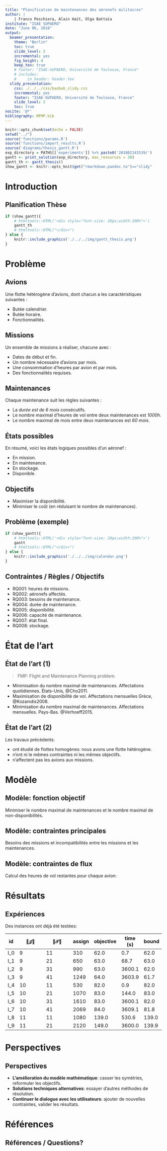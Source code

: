 ```yaml
---
title: "Planification de maintenances des aéronefs militaires"
author: |
    | Franco Peschiera, Alain Haït, Olga Battaïa
institute: "ISAE SUPAERO"
date: "June 06, 2018"
output: 
  beamer_presentation:
    theme: "Berlin"
    toc: true
    slide_level: 2
    incremental: yes
    fig_height: 4
    keep_tex: true
    # footer: "ISAE-SUPAERO, Université de Toulouse, France"
    # includes:
    #     in_header: header.tex
  slidy_presentation:
    css: ./../../css/baobab_slidy.css
    incremental: yes
    footer: "ISAE-SUPAERO, Université de Toulouse, France"
    slide_level: 2
    toc: true
nocite: '@*'
bibliography: MFMP.bib
---
```


```r
knitr::opts_chunk$set(echo = FALSE)
setwd("../")
source('functions/params.R')
source('functions/import_results.R')
source('diagrams/thesis_gantt.R')
exp_directory = PATHS[['experiments']] %>% paste0('201802141539/')
gantt <- print_solution(exp_directory, max_resources = 30)
gantt_th <- gantt_thesis()
show_gantt <- knitr::opts_knit$get("rmarkdown.pandoc.to")=="slidy"
```

# Introduction

## Planification Thèse
<!-- |Phase  | Libellé                        | Mois     | -->
<!-- |-------|--------| --------| -->
<!-- |1      | État de l’art FMP              | 1 – 8    | -->
<!-- |       | Travaux antérieurs             | 1 – 8    | -->
<!-- |2      | Nouveaux modèles mathématiques | 9 – 16   | -->
<!-- |3      | Incertitude                    | 17 – 24  | -->
<!-- |4      | Cas d’étude Armée de l’Air     | 25 – 30  | -->
<!-- |5      | Prototype logiciel             | 25 – 30  | -->
<!-- |6      | Mémoire de thèse               | 31 – 36  | -->

```r

if (show_gantt){
    # htmltools::HTML('<div style="font-size: 20px;width:100%">')
    gantt_th
    # htmltools::HTML("</div>")
} else {
    knitr::include_graphics('./../../img/gantt_thesis.png')
}

```

# Problème

## Avions

Une flotte hétérogène d'avions, dont chacun a les caractéristiques suivantes :

* Butée calendrier.
* Butée horaire.
* Fonctionnalités.

## Missions

Un ensemble de missions à réaliser, chacune avec :

* Dates de début et fin.
* Un nombre nécessaire d'avions par mois.
* Une consommation d'heures par avion et par mois.
* Des fonctionnalités requises.

## Maintenances

Chaque maintenance suit les règles suivantes :

* La *durée est de 6 mois* consécutifs.
* Le nombre maximal d'heures de vol entre deux maintenances est *1000h*.
* Le nombre maximal de mois entre deux maintenances est *60 mois*.

## États possibles

En résumé, voici les états logiques possibles d'un aéronef :

- En mission.
- En maintenance.
- En stockage.
- Disponible.

## Objectifs

* Maximiser la disponibilité.
* Minimiser le coût (en réduisant le nombre de maintenances).

## Problème (exemple)


```r

if (show_gantt){
    # htmltools::HTML('<div style="font-size: 20px;width:100%">')
    gantt
    # htmltools::HTML("</div>")
} else {
    knitr::include_graphics('./../../img/calendar.png')
}

```

## Contraintes /  Règles / Objectifs

* RQ001: heures de missions.
* RQ002: aéronefs affectés.
* RQ003: besoins de maintenance.
* RQ004: durée de maintenance.
* RQ005: disponibilité.
* RQ006: capacité de maintenance.
* RQ007: état final.
* RQ008: stockage.

# État de l'art

## État de l'art (1)

> FMP: Flight and Maintenance Planning problem.

* Minimisation du nombre maximal de maintenances. Affectations quotidiennes. États-Unis, @Cho2011.
* Maximisation de disponibilité de vol. Affectations mensuelles Grèce, @Kozanidis2008.
* Minimisation du nombre maximal de maintenances. Affectations mensuelles. Pays-Bas. @Verhoeff2015.

## État de l'art (2)

Les travaux précédents:

* ont étudié de flottes homogènes: nous avons une flotte hétérogène.
* n'ont ni le mêmes contraintes ni les mêmes objectifs.
* n'affectent pas les avions aux missions.

# Modèle
## Modèle: fonction objectif

<div class="incremental">

\begin{align}
    & \text{Min}\; W_1 m_{max} + W_2 u_{max}
\end{align}

\pause

Minimiser le nombre maximal de maintenances et le nombre maximal de non-disponibilités.

\begin{align}
    &\sum_{t' \in \mathcal{T}^{s}_t} \sum_{i \in \mathcal{I}} m_{it'} + N_t \leq m_{max}
    &t \in \mathcal{T} \\
    &\sum_{t' \in \mathcal{T}^{s}_t} \sum_{i \in \mathcal{I}} m_{it'} + N_t + D_t\leq u_{max}
    &t \in \mathcal{T}
\end{align}

</div>

## Modèle: contraintes principales

Besoins des missions et incompatibilités entre les missions et les maintenances.

\begin{align}
&\sum_{i \in \mathcal{I}_j} a_{jti} = R_j
&j \in \mathcal{J}, t \in \mathcal{T}_j\\
&\sum_{t' \in \mathcal{T}^{s}_t} m_{it'} + \sum_{j \in \mathcal{J}_t \cap \mathcal{O}_i} a_{jti} \leq 1
& t \in \mathcal{T}, i \in \mathcal{I}
\end{align}

## Modèle: contraintes de flux

Calcul des heures de vol restantes pour chaque avion:

\begin{align}
& rut_{it} \leq rut_{it-1} + H m_{it} - \sum_{j \in \mathcal{J}_t \cap \mathcal{O}_i} a_{jti} H_j & t =1, ..., \mathcal{T}, i \in \mathcal{I}\\
& rut_{i0} = Rut^{Init}_i
        & i \in \mathcal{I}\\
& rut_{it} \geq H m_{it}
        & t \in \mathcal{T}, i \in \mathcal{I}\\
& rut_{it} \in [0,H]
        & t \in \mathcal{T}, i \in \mathcal{I} \\
& \sum_{i \in \mathcal{I}} rut_{it} \geq Rut^{Init}_{sum}
        & t = |\mathcal{T}|
\end{align}

# Résultats

## Expériences

Des instances ont déjà été testées:

| id | $\|\mathcal{J}\|$ |$\|\mathcal{T}\|$ |  assign |  objective  |  time (s) |   bound |
|-----|------------------|------------------|---------| ------------| -----------| --------|
| I_0 |                9 |               11 |     310 |        62.0 |        0.7 |    62.0 |
| I_1 |                9 |               21 |     650 |        63.0 |       68.7 |    63.0 |
| I_2 |                9 |               31 |     990 |        63.0 |     3600.1 |    62.0 |
| I_3 |                9 |               41 |    1249 |        64.0 |     3603.9 |    61.7 |
| I_4 |               10 |               11 |     530 |        82.0 |        0.9 |    82.0 |
| I_5 |               10 |               21 |    1070 |        83.0 |      144.0 |    83.0 |
| I_6 |               10 |               31 |    1610 |        83.0 |     3600.1 |    82.0 |
| I_7 |               10 |               41 |    2069 |        84.0 |     3609.1 |    81.8 |
| I_8 |               11 |               11 |    1080 |       139.0 |      530.6 |   139.0 |
| I_9 |               11 |               21 |    2120 |       149.0 |     3600.0 |   139.9 |

# Perspectives
## Perspectives

* **L'amélioration du modèle mathématique**: casser les symétries, reformuler les objectifs.
* **Solutions techniques alternatives**: essayer d'autres méthodes de résolution.
* **Continuer le dialogue avec les utilisateurs**: ajouter de nouvelles contraintes, valider les résultats.

# Références
## Références / Questions?

